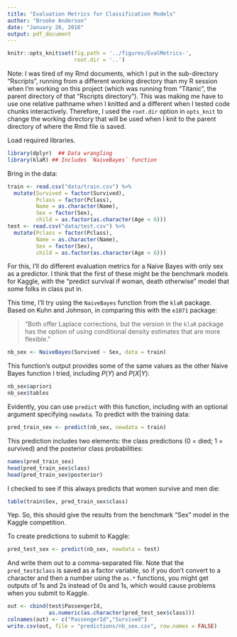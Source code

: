 ```yaml
---
title: "Evaluation Metrics for Classification Models"
author: "Brooke Anderson"
date: "January 26, 2016"
output: pdf_document
---
```


```r
knitr::opts_knit$set(fig.path = '../figures/EvalMetrics-',
                     root.dir = '..')
```

Note: I was tired of my Rmd documents, which I put in the sub-directory "Rscripts", running from a different working directory than my R session when I'm working on this project (which was running from "Titanic", the parent directory of that "Rscripts directory"). This was making me have to use one relative pathname when I knitted and a different when I tested code chunks interactively. Therefore, I used the `root.dir` option in `opts_knit` to change the working directory that will be used when I knit to the parent directory of where the Rmd file is saved. 

Load required libraries.

```r
library(dplyr)  ## Data wrangling
library(klaR) ## Includes `NaiveBayes` function
```

Bring in the data:

```r
train <- read.csv("data/train.csv") %>%
  mutate(Survived = factor(Survived),
         Pclass = factor(Pclass),
         Name = as.character(Name),
         Sex = factor(Sex),
         child = as.factor(as.character(Age < 6)))
test <- read.csv("data/test.csv") %>%
  mutate(Pclass = factor(Pclass),
         Name = as.character(Name),
         Sex = factor(Sex),
         child = as.factor(as.character(Age < 6)))
```

For this, I'll do different evaluation metrics for a Naive Bayes with only sex as a predictor. I think that the first of these might be the benchmark models for Kaggle, with the "predict survival if woman, death otherwise" model that some folks in class put in.

This time, I'll try using the `NaiveBayes` function from the `klaR` package. Based on Kuhn and Johnson, in comparing this with the `e1071` package:

> "Both offer Laplace corrections, but the version in the `klaR` package has the option of using conditional density estimates that are more flexible."

```r
nb_sex <- NaiveBayes(Survived ~ Sex, data = train)
```

This function's output provides some of the same values as the other Naive Bayes function I tried, including $P(Y)$ and $P(X|Y)$:

```r
nb_sex$apriori
nb_sex$tables
```

Evidently, you can use `predict` with this function, including with an optional argument specifying `newdata`. To predict with the training data: 

```r
pred_train_sex <- predict(nb_sex, newdata = train)
```

This prediction includes two elements: the class predictions (0 = died; 1 = survived) and the posterior class probabilities: 

```r
names(pred_train_sex)
head(pred_train_sex$class)
head(pred_train_sex$posterior)
```

I checked to see if this always predicts that women survive and men die: 

```r
table(train$Sex, pred_train_sex$class)
```

Yep. So, this should give the results from the benchmark "Sex" model in the Kaggle competition. 

To create predictions to submit to Kaggle: 

```r
pred_test_sex <- predict(nb_sex, newdata = test)
```

And write them out to a comma-separated file. Note that the `pred_test$class` is saved as a factor variable, so if you don't convert to a character and then a number using the `as.*` functions, you might get outputs of 1s and 2s instead of 0s and 1s, which would cause problems when you submit to Kaggle.

```r
out <- cbind(test$PassengerId,
             as.numeric(as.character(pred_test_sex$class)))
colnames(out) <- c("PassengerId","Survived")
write.csv(out, file = "predictions/nb_sex.csv", row.names = FALSE)
```

